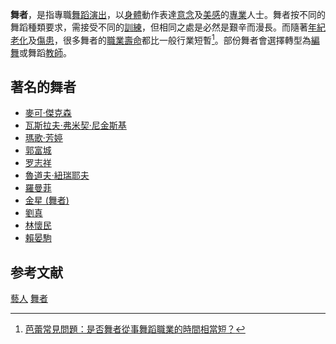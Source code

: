 '''舞者'''，是指專職[[舞蹈|舞蹈]][[演出|演出]]，以[[身體|身體]]動作表達[[意念|意念]]及[[美感|美感]]的[[專業|專業]]人士。舞者按不同的舞蹈種類要求，需接受不同的[[訓練|訓練]]，但相同之處是必然是艱辛而漫長。而隨著[[年紀|年紀]][[老化|老化]]及[[創傷|傷患]]，很多舞者的[[職業壽命|職業壽命]]都比一般行業短暫<ref>[http://www.tingballet.com/?tag=ballerina 芭蕾常見問題：是否舞者從事舞蹈職業的時間相當短？]</ref>。部份舞者會選擇轉型為[[編舞|編舞]]或舞蹈[[教師|教師]]。

==著名的舞者==
*[[麥可·傑克森|麥可·傑克森]]
*[[瓦斯拉夫·弗米契·尼金斯基|瓦斯拉夫·弗米契·尼金斯基]]
*[[瑪歌·芳婷|瑪歌·芳婷]]
*[[郭富城|郭富城]]
*[[罗志祥|罗志祥]]
*[[魯道夫·紐瑞耶夫|魯道夫·紐瑞耶夫]]
*[[羅曼菲|羅曼菲]]
*[[金星_(舞者)|金星 (舞者)]]
*[[劉真_(藝人)|劉真]]
*[[林懷民|林懷民]]
*[[賴晏駒|賴晏駒]]

==参考文献==
<div class="references-small">
<references></references>
</div>
{{job-stub}}
[[Category:藝人|]]
[[Category:舞者|]]
